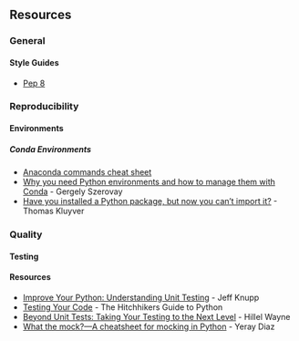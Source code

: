 ## Resources 

### General {-}

#### Style Guides {-}

* [Pep 8](https://www.python.org/dev/peps/pep-0008/)

### Reproducibility {-}

#### Environments {-}

##### Conda Environments {-}

* [Anaconda commands cheat sheet](https://conda.io/docs/_downloads/conda-cheatsheet.pdf)
* [Why you need Python environments and how to manage them with Conda](https://medium.freecodecamp.org/why-you-need-python-environments-and-how-to-manage-them-with-conda-85f155f4353c) - Gergely Szerovay
* [Have you installed a Python package, but now you can't import it?](http://takluyver.github.io/posts/i-cant-import-it.html) - Thomas Kluyver

### Quality {-}

#### Testing {-}

#### Resources {-}

* [Improve Your Python: Understanding Unit Testing](https://jeffknupp.com/blog/2013/12/09/improve-your-python-understanding-unit-testing/) - Jeff Knupp
* [Testing Your Code](https://docs.python-guide.org/writing/tests/) - The Hitchhikers Guide to Python
* [Beyond Unit Tests: Taking Your Testing to the Next Level](https://www.youtube.com/watch?v=MYucYon2-lk) - Hillel Wayne
* [What the mock?—A cheatsheet for mocking in Python](https://medium.com/@yeraydiazdiaz/what-the-mock-cheatsheet-mocking-in-python-6a71db997832) - Yeray Diaz


